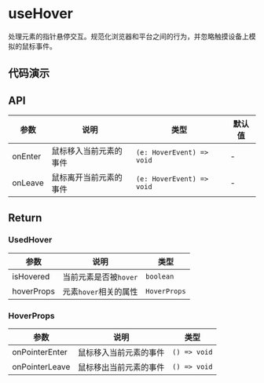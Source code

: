 
# useHover

处理元素的指针悬停交互。规范化浏览器和平台之间的行为，并忽略触摸设备上模拟的鼠标事件。

## 代码演示

<Usage src='/hooks/use-hover/basic.tsx' title='基本' description='最简单的用法。' />

## API

| 参数    | 说明                   | 类型                      | 默认值 |
| ------- | ---------------------- | ------------------------- | ------ |
| onEnter | 鼠标移入当前元素的事件 | `(e: HoverEvent) => void` | -      |
| onLeave | 鼠标离开当前元素的事件 | `(e: HoverEvent) => void` | -      |

## Return

### UsedHover

| 参数       | 说明                  | 类型         |
| ---------- | --------------------- | ------------ |
| isHovered  | 当前元素是否被`hover` | `boolean`    |
| hoverProps | 元素`hover`相关的属性 | `HoverProps` |

### HoverProps

| 参数           | 说明                   | 类型         |
| -------------- | ---------------------- | ------------ |
| onPointerEnter | 鼠标移入当前元素的事件 | `() => void` |
| onPointerLeave | 鼠标移出当前元素的事件 | `() => void` |
